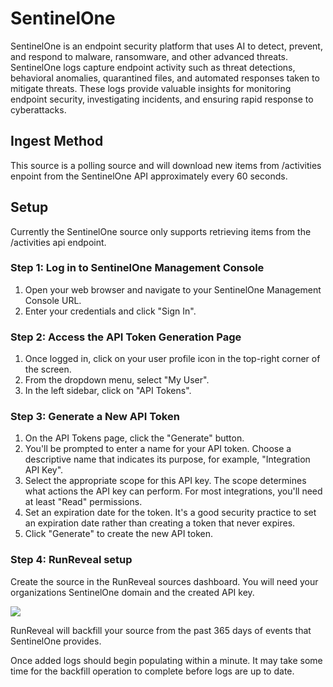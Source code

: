 # SentinelOne

SentinelOne is an endpoint security platform that uses AI to detect, prevent, and respond to malware, ransomware, and other advanced threats. SentinelOne logs capture endpoint activity such as threat detections, behavioral anomalies, quarantined files, and automated responses taken to mitigate threats. These logs provide valuable insights for monitoring endpoint security, investigating incidents, and ensuring rapid response to cyberattacks.

## Ingest Method

This source is a polling source and will download new items from /activities enpoint from the SentinelOne API approximately every 60 seconds.

## Setup 

Currently the SentinelOne source only supports retrieving items from the /activities api endpoint.

### Step 1: Log in to SentinelOne Management Console

1. Open your web browser and navigate to your SentinelOne Management Console URL.
2. Enter your credentials and click "Sign In".

### Step 2: Access the API Token Generation Page

1. Once logged in, click on your user profile icon in the top-right corner of the screen.
2. From the dropdown menu, select "My User".
3. In the left sidebar, click on "API Tokens".

### Step 3: Generate a New API Token

1. On the API Tokens page, click the "Generate" button.
2. You'll be prompted to enter a name for your API token. Choose a descriptive name that indicates its purpose, for example, "Integration API Key".
3. Select the appropriate scope for this API key. The scope determines what actions the API key can perform. For most integrations, you'll need at least "Read" permissions.
4. Set an expiration date for the token. It's a good security practice to set an expiration date rather than creating a token that never expires.
5. Click "Generate" to create the new API token.

### Step 4: RunReveal setup

Create the source in the RunReveal sources dashboard. You will need your organizations SentinelOne domain and the created API key.

<img src="/sentinelone-1.png"/>

RunReveal will backfill your source from the past 365 days of events that SentinelOne provides.

Once added logs should begin populating within a minute. It may take some time for the backfill operation to complete before logs are up to date.

